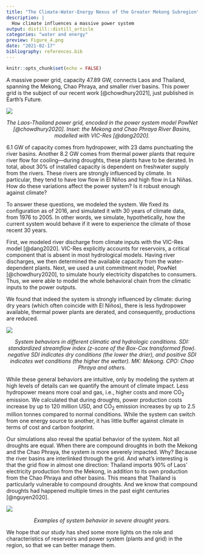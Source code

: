 ```yaml
---
title: "The Climate-Water-Energy Nexus of the Greater Mekong Subregion"
description: |
  How climate influences a massive power system
output: distill::distill_article
categories: "water and energy"
preview: Figure_4.png
date: "2021-02-17"
bibliography: references.bib
---
```


```r
knitr::opts_chunk$set(echo = FALSE)
```

A massive power grid, capacity 47.89 GW, connects Laos and Thailand, spanning the Mekong, Chao Phraya, and smaller river basins. This power grid is the subject of our recent work [@chowdhury2021], just published in Earth's Future.

![](Figure_1.jpg)

<p style="text-align: center; font-style: italic;">The Laos-Thailand power grid, encoded in the power system model PowNet [@chowdhury2020]. Inset: the Mekong and Chao Phraya River Basins, modelled with VIC-Res [@dang2020].</p>

6.1 GW of capacity comes from hydropower, with 23 dams punctuating the river basins. Another 8.2 GW comes from thermal power plants that require river flow for cooling---during droughts, these plants have to be derated. In total, about 30% of installed capacity is dependent on freshwater supply from the rivers. These rivers are strongly influenced by climate. In particular, they tend to have low flow in El Ni&ntilde;os and high flow in La Ni&ntilde;as. How do these variations affect the power system? Is it robust enough against climate?

To answer these questions, we modeled the system. We fixed its configuration as of 2016, and simulated it with 30 years of climate data, from 1976 to 2005. In other words, we simulate, hypothetically, how the current system would behave if it were to experience the climate of those recent 30 years.

First, we modeled river discharge from climate inputs with the VIC-Res model [@dang2020]. VIC-Res explicitly accounts for reservoirs, a critical component that is absent in most hydrological models. Having river discharges, we then determined the available capacity from the water-dependent plants. Next, we used a unit commitment model, PowNet [@chowdhury2020], to simulate hourly electricity dispatches to consumers. Thus, we were able to model the whole behavioral chain from the climatic inputs to the power outputs.

We found that indeed the system is strongly influenced by climate: during dry years (which often coincide with El Ni&ntilde;os), there is less hydropower available, thermal power plants are derated, and consequently, productions are reduced. 

![](Figure_4.png)

<p style="text-align: center; font-style: italic;">System behaviors in different climatic and hydrologic conditions. SDI: standardized streamflow index (z-score of the Box-Cox transformed flow). negative SDI indicates dry conditions (the lower the drier), and positive SDI indicates wet conditions (the higher the wetter). MK: Mekong. CPO: Chao Phraya and others.</p>

While these general behaviors are intuitive, only by modeling the system at high levels of details can we quantify the amount of climate impact. Less hydropower means more coal and gas, i.e., higher costs and more CO<sub>2</sub> emission. We calculated that during droughts, power production costs increase by up to 120 million USD, and CO<sub>2</sub> emission increases by up to 2.5 million tonnes compared to normal conditions. While the system can switch from one energy source to another, it has little buffer against climate in terms of cost and carbon footprint.

Our simulations also reveal the spatial behavior of the system. Not all droughts are equal. When there are compound droughts in both the Mekong and the Chao Phraya, the system is more severely impacted. Why? Because the river basins are interlinked through the grid. And what's interesting is that the grid flow in almost one direction: Thailand imports 90% of Laos' electricity production from the Mekong, in addition to its own production from the Chao Phraya and other basins. This means that Thailand is particularly vulnerable to compound droughts. And we know that compound droughts had happened multiple times in the past eight centuries [@nguyen2020].

![](Figure_5.jpg)

<p style="text-align: center; font-style: italic;">Examples of system behavior in severe drought years.</p>

We hope that our study has shed some more lights on the role and characteristics of reservoirs and power system (plants and grid) in the region, so that we can better manage them.


